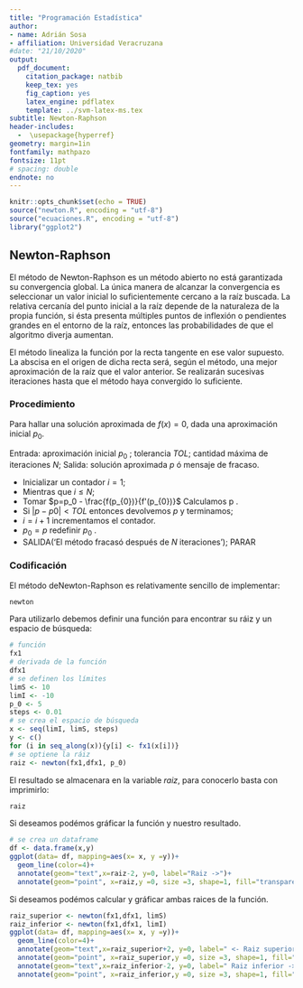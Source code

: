 ```yaml
---
title: "Programación Estadística"
author:
- name: Adrián Sosa
- affiliation: Universidad Veracruzana
#date: "21/10/2020"
output:
  pdf_document:
    citation_package: natbib
    keep_tex: yes
    fig_caption: yes
    latex_engine: pdflatex
    template: ../svm-latex-ms.tex
subtitle: Newton-Raphson
header-includes:
  -  \usepackage{hyperref}
geometry: margin=1in
fontfamily: mathpazo
fontsize: 11pt
# spacing: double
endnote: no
---
```


```r
knitr::opts_chunk$set(echo = TRUE)
source("newton.R", encoding = "utf-8")
source("ecuaciones.R", encoding = "utf-8")
library("ggplot2")
```
## Newton-Raphson


El método de Newton-Raphson es un método abierto no está garantizada su convergencia global. 
La única manera de alcanzar la convergencia es seleccionar un valor inicial lo suficientemente cercano a la raíz buscada. 
La relativa cercanía del punto inicial a la raíz depende de la naturaleza de la propia función, si ésta presenta múltiples puntos de inflexión o pendientes grandes en el entorno de la raíz, entonces las probabilidades de que el algoritmo diverja aumentan.

El método linealiza la función por la recta tangente en ese valor supuesto. 
La abscisa en el origen de dicha recta será, según el método, una mejor aproximación de la raíz que el valor anterior. 
Se realizarán sucesivas iteraciones hasta que el método haya convergido lo suficiente.

### Procedimiento 
Para hallar una solución aproximada de $f(x) = 0$, dada una aproximación inicial $p_{0}$.

Entrada: aproximación inicial $p_{0}$ ; tolerancia $TOL$; cantidad máxima de iteraciones $N$; 
Salida: solución aproximada $p$ ó mensaje de fracaso. 

* Inicializar un contador $i = 1$; 
* Mientras que $i \leq N$; 
* Tomar  $p=p_0 - \frac{f(p_{0})}{f'(p_{0})}$  Calculamos p . 
* Si $|p - p0| < TOL$ entonces devolvemos $p$ y terminamos;
* $i = i+1$ incrementamos el contador. 
* $p_{0} = p$ redefinir $p_{0}$ . 
* SALIDA(‘El método fracasó después de $N$ iteraciones’); PARAR


\newpage
### Codificación

El método deNewton-Raphson es relativamente sencillo de implementar: 
```r
newton
```


Para utilizarlo debemos definir una función para encontrar su ráiz y un espacio de búsqueda:
```r
# función
fx1
# derivada de la función
dfx1
# se definen los límites
limS <- 10
limI <- -10
p_0 <- 5
steps <- 0.01
# se crea el espacio de búsqueda
x <- seq(limI, limS, steps)
y <- c()
for (i in seq_along(x)){y[i] <- fx1(x[i])}
# se optiene la ráiz
raiz <- newton(fx1,dfx1, p_0)

```
El resultado se almacenara en la variable *raiz*, para conocerlo basta con imprimirlo:
```r
raiz
```
Si deseamos podémos gráficar la función y nuestro resultado.

```r
# se crea un dataframe
df <- data.frame(x,y)  
ggplot(data= df, mapping=aes(x= x, y =y))+
  geom_line(color=4)+
  annotate(geom="text",x=raiz-2, y=0, label="Raiz ->")+
  annotate(geom="point", x=raiz,y =0, size =3, shape=1, fill="transparent")
```
\newpage
Si deseamos podémos calcular y gráficar ambas raices de la función.

```r
raiz_superior <- newton(fx1,dfx1, limS)
raiz_inferior <- newton(fx1,dfx1, limI)
ggplot(data= df, mapping=aes(x= x, y =y))+
  geom_line(color=4)+
  annotate(geom="text",x=raiz_superior+2, y=0, label=" <- Raiz superior ")+
  annotate(geom="point", x=raiz_superior,y =0, size =3, shape=1, fill="transparent")+
  annotate(geom="text",x=raiz_inferior-2, y=0, label=" Raiz inferior -> ")+
  annotate(geom="point", x=raiz_inferior,y =0, size =3, shape=1, fill="transparent")
```
